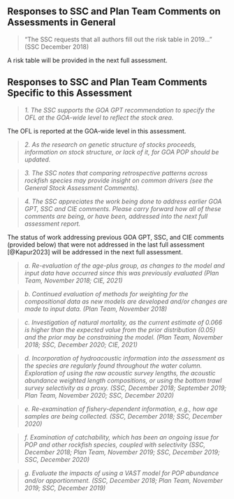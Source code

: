 ## Responses to SSC and Plan Team Comments on Assessments in General

> "The SSC requests that all authors fill out the risk table in 2019…" (SSC December 2018)  

A risk table will be provided in the next full assessment. 

## Responses to SSC and Plan Team Comments Specific to this Assessment

>*1. The SSC supports the GOA GPT recommendation to specify the OFL at the GOA-wide level to reflect the stock area.*

The OFL is reported at the GOA-wide level in this assessment.

>*2. As the research on genetic structure of stocks proceeds, information on stock structure, or lack of it, for GOA POP should be updated.*

>*3. The SSC notes that comparing retrospective patterns across rockfish species may provide insight on common drivers (see the General Stock Assessment Comments).*

>*4. The SSC appreciates the work being done to address earlier GOA GPT, SSC and CIE comments. Please carry forward how all of these comments are being, or have been, addressed into the next full assessment report.*

The status of work addressing previous GOA GPT, SSC, and CIE comments (provided below) that were not addressed in the last full assessment [@Kapur2023] will be addressed in the next full assessment.

>*a. Re-evaluation of the age-plus group, as changes to the model and input data have occurred since this was previously evaluated (Plan Team, November 2018; CIE, 2021)*

>*b. Continued evaluation of methods for weighting for the compositional data as new models are developed and/or changes are made to input data. (Plan Team, November 2018)*

>*c. Investigation of natural mortality, as the current estimate of 0.066 is higher than the expected value from the prior distribution (0.05) and the prior may be constraining the model. (Plan Team, November 2018; SSC, December 2020; CIE, 2021)*

>*d. Incorporation of hydroacoustic information into the assessment as the species are regularly found throughout the water column. Exploration of using the raw acoustic survey lengths, the acoustic abundance weighted length compositions, or using the bottom trawl survey selectivity as a proxy. (SSC, December 2018; September 2019; Plan Team, November 2020; SSC, December 2020)*

>*e. Re-examination of fishery-dependent information, e.g., how age samples are being collected. (SSC, December 2018; SSC, December 2020)*

>*f. Examination of catchability, which has been an ongoing issue for POP and other rockfish species, coupled with selectivity (SSC, December 2018; Plan Team, November 2019; SSC, December 2019; SSC, December 2020)*

>*g. Evaluate the impacts of using a VAST model for POP abundance and/or apportionment. (SSC, December 2018; Plan Team, November 2019; SSC, December 2019)*	

 
 
 


 